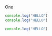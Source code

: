 One

```js {1,3-4} showLineNumbers
console.log("HELLO")
console.log("HELLO")

console.log("HELLO")
```